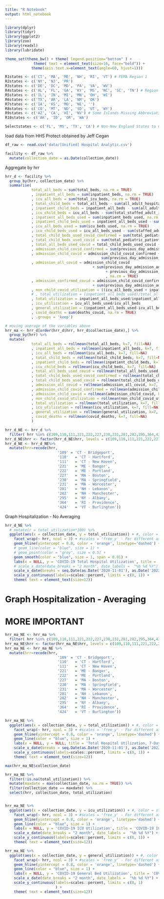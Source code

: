```yaml
---
title: "R Notebook"
output: html_notebook
---
```


```r
library(dplyr)
library(tidyr)
library(ggplot2)
library(zoo)
library(readxl)
library(lubridate)

theme_set(theme_bw() + theme( legend.position="bottom" ) +
             theme( text = element_text(size=16, face="bold")) +
            theme(axis.text.x=element_text(angle=60, hjust=1)))

R1states <- c('CT', 'MA', 'ME', 'NH', 'RI', 'VT') # FEMA Region 1
R2states <- c('NY', 'NJ', 'PR')
R3states <- c('DE', 'DC', 'MD', 'PA', 'VA', 'WV')
R4states <- c('AL', 'FL', 'GA', 'KY', 'MS', 'NC', 'SC', 'TN') # Region 4
R5states <- c('IL', 'IN', 'MI', 'MN', 'OH', 'WI')
R6states <- c('TX', 'AR', 'LA', 'NM', 'OK')
R7states <- c('IA', 'KS', 'MO', 'NE', '')
R8states <- c('CO', 'MT', 'ND', 'SD', 'UT', 'WY')
R9states <- c('AZ', 'CA', 'HI', 'NV') # Some Islands Missing Abbreviations
R10states <- c('AK', 'ID', 'OR', 'WA')

Selectstates <- c('FL', 'MS', 'TX', 'CA') # Non-New England States to Compare
```

load data from HHS Protect obtained by Jeff Cegan
```r
df_raw <- read.csv('data/[Unified] Hospital Analytic.csv') 
```

```r
facility <- df_raw %>%
  mutate(collection_date = as.Date(collection_date))
```



Aggregate by hrr
```r
hrr_d <- facility %>%
  group_by(hrr, collection_date) %>%
  summarise(
            total_all_beds = sum(total_beds, na.rm = TRUE)
            , inpatient_all_beds = sum(inpatient_beds, na.rm = TRUE)
            , icu_all_beds = sum(total_icu_beds, na.rm = TRUE)
            , total_child_beds = total_all_beds - sum(all_adult_hospital_beds, na.rm = TRUE)
            , inpatient_child_beds = inpatient_all_beds - sum(all_adult_hospital_inpatient_beds, na.rm = TRUE)
            , icu_child_beds = icu_all_beds - sum(total_staffed_adult_icu_beds, na.rm = TRUE)
            , inpatient_all_beds_used = sum(inpatient_beds_used, na.rm = TRUE)
            , inpatient_child_beds_used = inpatient_all_beds_used - sum(all_adult_hospital_inpatient_bed_occupied, na.rm = TRUE)
            , icu_all_beds_used = sum(icu_beds_used, na.rm = TRUE)
            , icu_child_beds_used = icu_all_beds_used - sum(staffed_adult_icu_bed_occupancy, na.rm = TRUE)
            , total_child_beds_used_covid_confirmed = sum(total_pediatric_patients_hospitalized_confirmed_covid, na.rm = TRUE)
            , total_child_beds_used_covid = sum(total_pediatric_patients_hospitalized_confirmed_and_suspected_covid, na.rm = TRUE)
            , total_all_beds_used_covid = total_child_beds_used_covid + sum(total_adult_patients_hospitalized_confirmed_and_suspected_covid, na.rm = TRUE)
            , admission_child_covid_confirmed = sum(previous_day_admission_pediatric_covid_confirmed, na.rm = TRUE)
            , admission_child_covid = admission_child_covid_confirmed +
                                            sum(previous_day_admission_pediatric_covid_suspected, na.rm = TRUE)
            , admission_all_covid = admission_child_covid 
                                        + sum(previous_day_admission_adult_covid_suspected 
                                              + previous_day_admission_adult_covid_confirmed
                                              , na.rm = TRUE)
            , admission_confirmed_covid = admission_child_covid_confirmed 
                                        + sum(previous_day_admission_adult_covid_confirmed, na.rm = TRUE)
            , non_child_covid_utilization = ((icu_all_beds_used + inpatient_all_beds_used) - total_child_beds_used_covid)/total_all_beds
            # , total_utilization = (inpatient_all_beds_used)/total_all_beds
            , total_utilization = inpatient_all_beds_used/inpatient_all_beds
            , icu_utilization = icu_all_beds_used/icu_all_beds
            , general_utilization = (inpatient_all_beds_used-icu_all_beds_used)/(inpatient_all_beds-icu_all_beds)
            , covid_deaths = sum(deaths_covid, na.rm = TRUE)
            , .groups = 'keep')

# moving average of the variables above
hrr_ma <- hrr_d[order(hrr_d$hrr, hrr_d$collection_date),] %>%
  group_by(hrr) %>%
  mutate(
            total_all_beds = rollmean(total_all_beds, k=7, fill=NA)
            , inpatient_all_beds = rollmean(inpatient_all_beds, k=7, fill=NA)
            , icu_all_beds = rollmean(icu_all_beds, k=7, fill=NA)
            , total_child_beds = rollmean(total_child_beds, k=7, fill=NA)
            , inpatient_child_beds = rollmean(inpatient_child_beds, k=7, fill=NA)
            , icu_child_beds = rollmean(icu_child_beds, k=7, fill=NA)
            , total_all_beds_used_covid = rollmean(total_all_beds_used_covid, k=7, fill=NA)
            , total_child_beds_used_covid_confirmed = rollmean(total_child_beds_used_covid_confirmed, k=7, fill=NA)
            , total_child_beds_used_covid = rollmean(total_child_beds_used_covid, k=7, fill=NA)
            , admission_all_covid = rollmean(admission_all_covid, k=7, fill=NA)
            , admission_child_covid_confirmed = rollmean(admission_child_covid_confirmed, k=7, fill=NA)
            , admission_child_covid = rollmean(admission_child_covid, k=7, fill=NA)
            , non_child_covid_utilization = rollmean(non_child_covid_utilization, k=7, fill=NA)
            , total_utilization = rollmean(total_utilization, k=7, fill=NA)
            , icu_utilization = rollmean(icu_utilization, k=7, fill=NA)
            , general_utilization = rollmean(general_utilization, k=7, fill=NA)
            , covid_deaths = rollmean(covid_deaths, k=7, fill=NA)
            ) 

```

```r
hrr_d_NE <- hrr_d %>%
  filter( hrr %in% c(109,110,111,221,222,227,230,231,281,282,295,364,424) & collection_date > '2020-09-30') 
hrr_d_NE$hrr <- factor(hrr_d_NE$hrr, levels = c(109,110,111,221,222,227,230,231,281,282,364,424,295))
hrr_d_NE <- hrr_d_NE%>%
  mutate(hrr=recode(hrr, 
                        '109' = 'CT - Bridgeport',
                        '110'	= 'CT - Hartford',
                        '111'	= 'CT - New Haven',
                        '221'	= 'ME - Bangor',
                        '222'	= 'ME - Portland',
                        '227'	= 'MA - Boston',
                        '230'	= 'MA - Springfield',
                        '231'	= 'MA - Worcester',
                        '281'	= 'NH - Lebanon',
                        '282'	= 'NH - Manchester',
                        '295'	= 'NY - Albany',
                        '364'	= 'RI - Providence',
                        '424'	= 'VT - Burlington'))
```


Graph Hospitalization - No Averaging
```r
hrr_d_NE %>%
  # mutate(r = total_utilization*100) %>%
  ggplot(aes(x = collection_date, y = total_utilization)) + #, color = state
    facet_wrap(~ hrr, ncol = 3) + #scales = 'free_y' - For different axes
    geom_hline(yintercept = 0.8, color = 'orange', linetype='dashed') +
    # geom_line(color = "blue", size = 1) +
    # geom_point(color = "grey", size = 0.5) +
    geom_smooth(color = "blue", size = 1, span = 0.01) +
    labs(x = NULL, y = 'COVID-19 Total Hospital Utilization', title = 'COVID-19 Hospital Utilization') +
    # scale_x_date(date_breaks = "2 month", date_labels =  "%b %d %Y") +
    scale_x_date(breaks = seq.Date(as.Date('2020-11-01'), as.Date('2022-01-01'), "2 month"), date_labels =  "%b %d %Y") +
    scale_y_continuous(labels=scales::percent, limits = c(0, 1)) +
    theme( text = element_text(size=12))
```



# Graph Hospitalization - Averaging
# MORE IMPORTANT
```r
hrr_ma_NE <- hrr_ma %>%
  filter( hrr %in% c(109,110,111,221,222,227,230,231,281,282,295,364,424) & collection_date > '2020-09-30')
hrr_ma_NE$hrr <- factor(hrr_ma_NE$hrr, levels = c(109,110,111,221,222,227,230,231,281,282,364,424,295))
hrr_ma_NE <- hrr_ma_NE %>%
  mutate(hrr=recode(hrr, 
                        '109' = 'CT - Bridgeport',
                        '110'	= 'CT - Hartford',
                        '111'	= 'CT - New Haven',
                        '221'	= 'ME - Bangor',
                        '222'	= 'ME - Portland',
                        '227'	= 'MA - Boston',
                        '230'	= 'MA - Springfield',
                        '231'	= 'MA - Worcester',
                        '281'	= 'NH - Lebanon',
                        '282'	= 'NH - Manchester',
                        '295'	= 'NY - Albany',
                        '364'	= 'RI - Providence',
                        '424'	= 'VT - Burlington'))
```

```r
hrr_ma_NE %>%
  ggplot(aes(x = collection_date, y = total_utilization)) + #, color = state
    facet_wrap(~ hrr, ncol = 3) + #scales = 'free_y' - For different axes
    geom_hline(yintercept = 0.8, color = 'orange', linetype='dashed') +
    geom_line(color = "blue", size = 1) +
    labs(x = NULL, y = NULL, title = 'Total Hospital Utilization, 7-Day Moving Average') +
    scale_x_date(breaks = seq.Date(as.Date('2020-11-01'), as.Date('2022-01-01'), "2 month"), date_labels =  "%b %d %Y") +
    scale_y_continuous(labels=scales::percent, limits = c(0, 1)) +
    theme( text = element_text(size=12))
```
```r
max(hrr_ma_NE$collection_date)
```

```r
hrr_ma_NE %>%
  filter(!is.na(total_utilization)) %>%
  mutate(maxdate = max(collection_date, na.rm = TRUE)) %>%
  filter(collection_date == maxdate) %>%
  select(hrr, collection_date, total_utilization)
```
```r

```

```r
hrr_ma_NE %>%
  ggplot(aes(x = collection_date, y = icu_utilization)) + #, color = state
    facet_wrap(~ hrr, ncol = 3) + #scales = 'free_y' - For different axes
    geom_hline(yintercept = 0.8, color = 'orange', linetype='dashed') +
    geom_line(color = "blue", size = 1) +
    labs(x = NULL, y = 'COVID-19 ICU Utilization', title = 'COVID-19 ICU Utilization, 7-Day Moving Average') +
    scale_x_date(date_breaks = "2 month", date_labels =  "%b %d %Y") +
    scale_y_continuous(labels=scales::percent, limits = c(0, 1)) +
    theme( text = element_text(size=12))
```

```r
hrr_ma_NE %>%
  ggplot(aes(x = collection_date, y = general_utilization)) + #, color = state
    facet_wrap(~ hrr, ncol = 3) + #scales = 'free_y' - For different axes
    geom_hline(yintercept = 0.8, color = 'orange', linetype='dashed') +
    geom_line(color = "blue", size = 1) +
    labs(x = NULL, y = 'COVID-19 General Bed Utilization', title = 'COVID-19 General Bed Utilization, 7-Day Moving Average') +
    scale_x_date(date_breaks = "2 month", date_labels =  "%b %d %Y") +
    scale_y_continuous(labels=scales::percent, limits = c(0, 1)
                       ) +
    theme( text = element_text(size=12))
```







